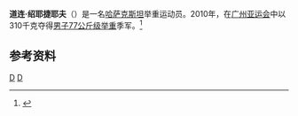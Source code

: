 {{MedalTableTop}}
{{MedalSport | 男子[[举重|举重]]}}
{{MedalCountry | {{KAZ}}}}
{{MedalCompetition|[[亚运会|亚运会]]}}
{{MedalBronze|[[2010年亚洲运动会|2010年广州]]|[[2010年亚洲运动会举重比赛_-_男子77公斤级|77公斤级]]}}
{{MedalBottom}}
'''道连·绍耶捷耶夫'''（{{Bd|1987年|12月22日}}）是一名[[哈萨克斯坦|哈萨克斯坦]]举重运动员。2010年，在[[广州亚运会|广州亚运会]]中以310千克夺得[[2010年亚洲运动会举重比赛_-_男子77公斤级|男子77公斤级举重]]季军。<ref>{{cite web|url=http://www.gz2010.cn/info/CHN_CHN/ZB/ZBB101A_WL@@@@@@@@@@@@@@@CHN_number=237669.html | language=zh-hans | title=道连·绍耶捷耶夫 - 简历  |publisher=2010年广州亚运会官方网站 |accessdate=2011-06-29 }}</ref>
==参考资料==
<references />

[[Category:哈萨克斯坦举重运动员|D]]
[[Category:2010年亚洲运动会举重运动员|D]]